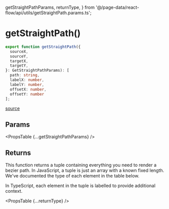   getStraightPathParams,
  returnType,
} from '@/page-data/react-flow/api/utils/getStraightPath.params.ts';

# getStraightPath()

```ts
export function getStraightPath({
  sourceX,
  sourceY,
  targetX,
  targetY,
}: GetStraightPathParams): [
  path: string,
  labelX: number,
  labelY: number,
  offsetX: number,
  offsetY: number
];
```

[source](https://github.com/wbkd/react-flow/blob/961d1295b4f056dec6532ff785a3cc1de60dc1f6/packages/system/src/utils/edges/straight-edge.ts#L10C1-L15C108)

## Params

<PropsTable {...getStraightPathParams} />

## Returns

This function returns a tuple containing everything you need to render a bezier
path. In JavaScript, a tuple is just an array with a known fixed length. We've
documented the type of each element in the table below.

In TypeScript, each element in the tuple is labelled to provide additional
context.

<PropsTable {...returnType} />

